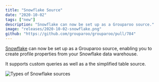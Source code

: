 ```yaml
---
title: "Snowflake Source"
date: "2020-10-02"
tags: ["new"]
description: "Snowflake can now be set up as a Grouparoo source."
image: "releases/2020-10-02-snowflake.png"
github: "https://github.com/grouparoo/grouparoo/pull/784"
---
```


[Snowflake](https://www.snowflake.com) can now be set up as a Grouparoo source, enabling you to create profile properties from your Snowflake data warehouse.

It supports custom queries as well as a the simplified table source.

<Image
  alt="Types of Snowflake sources"
  src="releases/2020-10-02-snowflake.png"
  height={300}
  width={567}
/>
